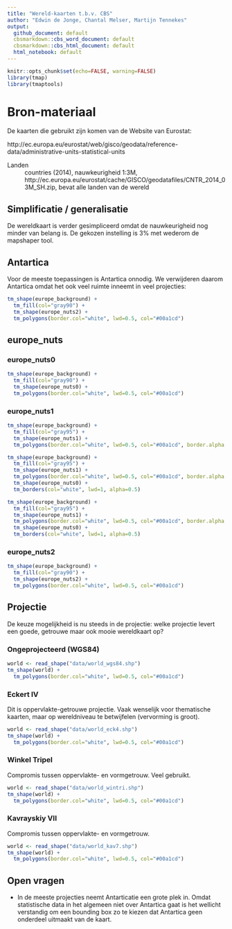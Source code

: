 ```yaml
---
title: "Wereld-kaarten t.b.v. CBS"
author: "Edwin de Jonge, Chantal Melser, Martijn Tennekes"
output:
  github_document: default
  cbsmarkdown::cbs_word_document: default
  cbsmarkdown::cbs_html_document: default
  html_notebook: default
---
```


```r
knitr::opts_chunk$set(echo=FALSE, warning=FALSE)
library(tmap)
library(tmaptools)
```

# Bron-materiaal

De kaarten die gebruikt zijn komen van de Website van Eurostat:

http://ec.europa.eu/eurostat/web/gisco/geodata/reference-data/administrative-units-statistical-units


Landen
: countries (2014), nauwkeurigheid 1:3M, http://ec.europa.eu/eurostat/cache/GISCO/geodatafiles/CNTR_2014_03M_SH.zip, bevat alle landen van de wereld


## Simplificatie / generalisatie

De wereldkaart is verder gesimpliceerd omdat de nauwkeurigheid nog minder van belang is. 
De gekozen instelling is 3% met wederom de mapshaper tool.

## Antartica

Voor de meeste toepassingen is Antartica onnodig. We verwijderen daarom Antartica omdat het ook veel ruimte inneemt in veel projecties:

```r
tm_shape(europe_background) +
  tm_fill(col="gray90") +
  tm_shape(europe_nuts2) + 
  tm_polygons(border.col="white", lwd=0.5, col="#00a1cd")

```

## europe_nuts

### europe_nuts0

```r
tm_shape(europe_background) +
  tm_fill(col="gray90") +
  tm_shape(europe_nuts0) + 
  tm_polygons(border.col="white", lwd=0.5, col="#00a1cd")
```

### europe_nuts1

```r
tm_shape(europe_background) +
  tm_fill(col="gray95") +
  tm_shape(europe_nuts1) + 
  tm_polygons(border.col="white", lwd=0.5, col="#00a1cd", border.alpha = 1)
```
```r
tm_shape(europe_background) +
  tm_fill(col="gray95") +
  tm_shape(europe_nuts1) + 
  tm_polygons(border.col="white", lwd=0.5, col="#00a1cd", border.alpha = 0.5) + 
  tm_shape(europe_nuts0) +
  tm_borders(col="white", lwd=1, alpha=0.5)
```


```r
tm_shape(europe_background) +
  tm_fill(col="gray95") +
  tm_shape(europe_nuts1) + 
  tm_polygons(border.col="white", lwd=0.5, col="#00a1cd", border.alpha = 0.5) + 
  tm_shape(europe_nuts0) +
  tm_borders(col="white", lwd=1, alpha=0.5)
```

### europe_nuts2

```r
tm_shape(europe_background) +
  tm_fill(col="gray90") +
  tm_shape(europe_nuts2) + 
  tm_polygons(border.col="white", lwd=0.5, col="#00a1cd")
```

## Projectie

De keuze mogelijkheid is nu steeds in de projectie: welke projectie levert een goede, getrouwe maar ook mooie wereldkaart op?

### Ongeprojecteerd (WGS84)

```r
world <- read_shape("data/world_wgs84.shp")
tm_shape(world) +
  tm_polygons(border.col="white", lwd=0.5, col="#00a1cd")
```

### Eckert IV

Dit is oppervlakte-getrouwe projectie. Vaak wenselijk voor thematische kaarten, maar op wereldniveau te betwijfelen (vervorming is groot).

```r
world <- read_shape("data/world_eck4.shp")
tm_shape(world) +
  tm_polygons(border.col="white", lwd=0.5, col="#00a1cd")
```

### Winkel Tripel

Compromis tussen oppervlakte- en vormgetrouw. Veel gebruikt.

```r
world <- read_shape("data/world_wintri.shp")
tm_shape(world) +
  tm_polygons(border.col="white", lwd=0.5, col="#00a1cd")
```

### Kavrayskiy VII

Compromis tussen oppervlakte- en vormgetrouw.

```r
world <- read_shape("data/world_kav7.shp")
tm_shape(world) +
  tm_polygons(border.col="white", lwd=0.5, col="#00a1cd")
```

## Open vragen

- In de meeste projecties neemt Antarticatie een grote plek in. Omdat statistische data in het algemeen niet over Antartica gaat is het wellicht verstandig om een bounding box zo te kiezen dat Antartica geen onderdeel uitmaakt van de kaart.

